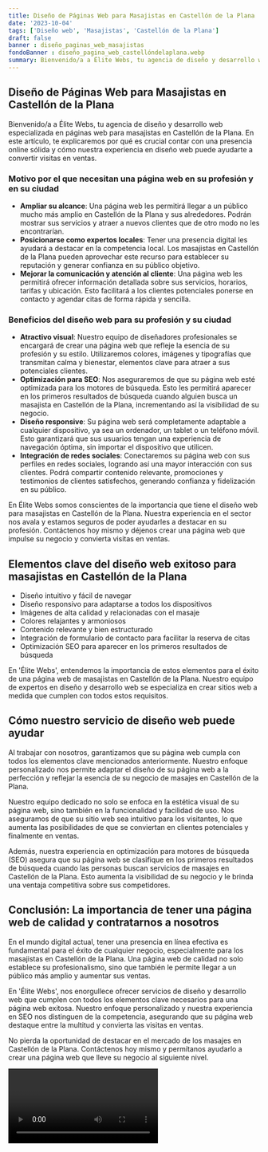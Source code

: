 ```yaml
---
title: Diseño de Páginas Web para Masajistas en Castellón de la Plana
date: '2023-10-04'
tags: ['Diseño web', 'Masajistas', 'Castellón de la Plana']
draft: false
banner : diseño_paginas_web_masajistas
fondoBanner : diseño_pagina_web_castellóndelaplana.webp
summary: Bienvenido/a a Élite Webs, tu agencia de diseño y desarrollo web especializada en páginas web para masajistas en Castellón de la Plana. En este artículo, te explicaremos por qué es crucial contar con una presencia online sólida y cómo nuestra experiencia en diseño web puede ayudarte a convertir visitas en ventas.
---
```


## Diseño de Páginas Web para Masajistas en Castellón de la Plana

Bienvenido/a a Élite Webs, tu agencia de diseño y desarrollo web especializada en páginas web para masajistas en Castellón de la Plana. En este artículo, te explicaremos por qué es crucial contar con una presencia online sólida y cómo nuestra experiencia en diseño web puede ayudarte a convertir visitas en ventas.

### Motivo por el que necesitan una página web en su profesión y en su ciudad

- **Ampliar su alcance**: Una página web les permitirá llegar a un público mucho más amplio en Castellón de la Plana y sus alrededores. Podrán mostrar sus servicios y atraer a nuevos clientes que de otro modo no les encontrarían.
- **Posicionarse como expertos locales**: Tener una presencia digital les ayudará a destacar en la competencia local. Los masajistas en Castellón de la Plana pueden aprovechar este recurso para establecer su reputación y generar confianza en su público objetivo.
- **Mejorar la comunicación y atención al cliente**: Una página web les permitirá ofrecer información detallada sobre sus servicios, horarios, tarifas y ubicación. Esto facilitará a los clientes potenciales ponerse en contacto y agendar citas de forma rápida y sencilla.

### Beneficios del diseño web para su profesión y su ciudad

- **Atractivo visual**: Nuestro equipo de diseñadores profesionales se encargará de crear una página web que refleje la esencia de su profesión y su estilo. Utilizaremos colores, imágenes y tipografías que transmitan calma y bienestar, elementos clave para atraer a sus potenciales clientes.
- **Optimización para SEO**: Nos aseguraremos de que su página web esté optimizada para los motores de búsqueda. Esto les permitirá aparecer en los primeros resultados de búsqueda cuando alguien busca un masajista en Castellón de la Plana, incrementando así la visibilidad de su negocio.
- **Diseño responsive**: Su página web será completamente adaptable a cualquier dispositivo, ya sea un ordenador, un tablet o un teléfono móvil. Esto garantizará que sus usuarios tengan una experiencia de navegación óptima, sin importar el dispositivo que utilicen.
- **Integración de redes sociales**: Conectaremos su página web con sus perfiles en redes sociales, logrando así una mayor interacción con sus clientes. Podrá compartir contenido relevante, promociones y testimonios de clientes satisfechos, generando confianza y fidelización en su público.
  
En Élite Webs somos conscientes de la importancia que tiene el diseño web para masajistas en Castellón de la Plana. Nuestra experiencia en el sector nos avala y estamos seguros de poder ayudarles a destacar en su profesión. Contáctenos hoy mismo y déjenos crear una página web que impulse su negocio y convierta visitas en ventas.

<GifSeo />

<Cta />

## Elementos clave del diseño web exitoso para masajistas en Castellón de la Plana

- Diseño intuitivo y fácil de navegar
- Diseño responsivo para adaptarse a todos los dispositivos
- Imágenes de alta calidad y relacionadas con el masaje
- Colores relajantes y armoniosos
- Contenido relevante y bien estructurado
- Integración de formulario de contacto para facilitar la reserva de citas
- Optimización SEO para aparecer en los primeros resultados de búsqueda

En 'Élite Webs', entendemos la importancia de estos elementos para el éxito de una página web de masajistas en Castellón de la Plana. Nuestro equipo de expertos en diseño y desarrollo web se especializa en crear sitios web a medida que cumplen con todos estos requisitos.

## Cómo nuestro servicio de diseño web puede ayudar

Al trabajar con nosotros, garantizamos que su página web cumpla con todos los elementos clave mencionados anteriormente. Nuestro enfoque personalizado nos permite adaptar el diseño de su página web a la perfección y reflejar la esencia de su negocio de masajes en Castellón de la Plana.

Nuestro equipo dedicado no solo se enfoca en la estética visual de su página web, sino también en la funcionalidad y facilidad de uso. Nos aseguramos de que su sitio web sea intuitivo para los visitantes, lo que aumenta las posibilidades de que se conviertan en clientes potenciales y finalmente en ventas.

Además, nuestra experiencia en optimización para motores de búsqueda (SEO) asegura que su página web se clasifique en los primeros resultados de búsqueda cuando las personas buscan servicios de masajes en Castellón de la Plana. Esto aumenta la visibilidad de su negocio y le brinda una ventaja competitiva sobre sus competidores.

## Conclusión: La importancia de tener una página web de calidad y contratarnos a nosotros

En el mundo digital actual, tener una presencia en línea efectiva es fundamental para el éxito de cualquier negocio, especialmente para los masajistas en Castellón de la Plana. Una página web de calidad no solo establece su profesionalismo, sino que también le permite llegar a un público más amplio y aumentar sus ventas.

En 'Élite Webs', nos enorgullece ofrecer servicios de diseño y desarrollo web que cumplen con todos los elementos clave necesarios para una página web exitosa. Nuestro enfoque personalizado y nuestra experiencia en SEO nos distinguen de la competencia, asegurando que su página web destaque entre la multitud y convierta las visitas en ventas.

No pierda la oportunidad de destacar en el mercado de los masajes en Castellón de la Plana. Contáctenos hoy mismo y permítanos ayudarlo a crear una página web que lleve su negocio al siguiente nivel.

<Video />

<CtaBot job='Masajistas' city='Castellón de la Plana'/>

<Gmaps query='Castellón de la Plana+españa+maps' />